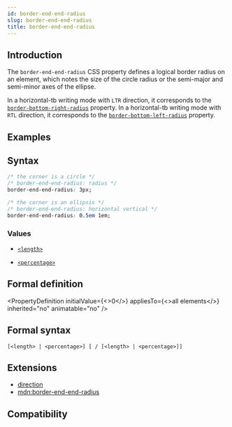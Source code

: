 ```yaml
---
id: border-end-end-radius
slug: border-end-end-radius
title: border-end-end-radius
---
```


## Introduction

The `border-end-end-radius` CSS property defines a logical border radius on an element, which notes the size of the circle radius or the semi-major and semi-minor axes of the ellipse.

In a horizontal-tb writing mode with `LTR` direction, it corresponds to the [`border-bottom-right-radius`](./border-bottom-right-radius) property.
In a horizontal-tb writing mode with `RTL` direction, it corresponds to the [`border-bottom-left-radius`](./border-bottom-left-radius) property.

## Examples


<Go
  example="css-api"
  defaultFile="src/border-end-end-radius/App.tsx"
  img="https://lf-lynx.tiktok-cdns.com/obj/lynx-artifacts-oss-sg/lynx-website/assets/doc/css/border-end-end-radius.jpg"
  defaultEntryFile="dist/border-end-end-radius.lynx.bundle"
  entry="src/border-end-end-radius"
/>

## Syntax

```css
/* the corner is a circle */
/* border-end-end-radius: radius */
border-end-end-radius: 3px;

/* the corner is an ellipsis */
/* border-end-end-radius: horizontal vertical */
border-end-end-radius: 0.5em 1em;
```

### Values

- [`<length>`](/api/css/data-type/length.mdx)

- [`<percentage>`](/api/css/data-type/percentage.mdx)

## Formal definition


<PropertyDefinition
  initialValue={<>0</>}
  appliesTo={<>all elements</>}
  inherited="no"
  animatable="no"
/>

## Formal syntax

```
[<length> | <percentage>] [ / [<length> | <percentage>]]
```

## Extensions

- [direction](./direction)
- [mdn:border-end-end-radius](https://developer.mozilla.org/en-US/docs/Web/CSS/border-end-end-radius)

## Compatibility


<LegacyCompatTable metadata="css/properties/border-end-end-radius" />

